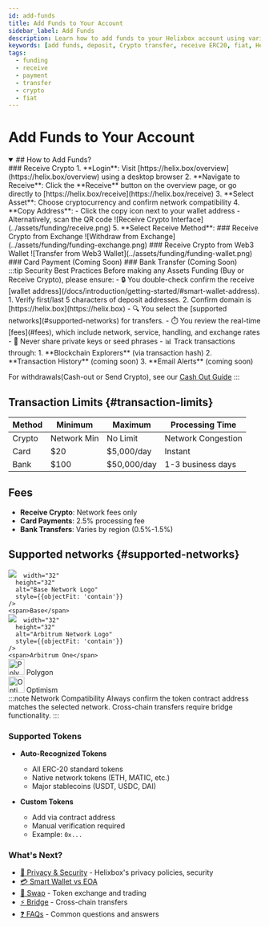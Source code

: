 ```yaml
---
id: add-funds
title: Add Funds to Your Account
sidebar_label: Add Funds
description: Learn how to add funds to your Helixbox account using various payment methods
keywords: [add funds, deposit, Crypto transfer, receive ERC20, fiat, Helixbox]
tags:
  - funding
  - receive 
  - payment
  - transfer
  - crypto
  - fiat
---
```



# Add Funds to Your Account
<details open='true'>
<summary>
## How to Add Funds?
</summary>
<Tabs>
<TabItem value="crypto" label="Receive Crypto" default>
  ### Receive Crypto
  1. **Login**: Visit [https://helix.box/overview](https://helix.box/overview) using a desktop browser
  2. **Navigate to Receive**: Click the **Receive** button on the overview page, or go directly to [https://helix.box/receive](https://helix.box/receive)
  3. **Select Asset**: Choose cryptocurrency and confirm network compatibility
  4. **Copy Address**:  
    - Click the copy icon next to your wallet address
    - Alternatively, scan the QR code
  ![Receive Crypto Interface](../assets/funding/receive.png)  
  5. **Select Receive Method**:  
    <Tabs>
      <TabItem value="exchange" label="Exchange">
        ### Receive Crypto from Exchange
        ![Withdraw from Exchange](../assets/funding/funding-exchange.png)
      </TabItem>  
       <TabItem value="web3-wallet" label="Web3 Wallet">
        ### Receive Crypto from Web3 Wallet
         ![Transfer from Web3 Wallet](../assets/funding/funding-wallet.png)
      </TabItem>  
    </Tabs>
</TabItem>

<TabItem value="card" label="Card Payment">
  ### Card Payment (Coming Soon)
</TabItem>

<TabItem value="bank" label="Bank Transfer">
  ### Bank Transfer (Coming Soon)
</TabItem>
</Tabs>
</details>
:::tip Security Best Practices
Before making any Assets Funding (Buy or Receive Crypto), please ensure:
- 🔒 You double-check confirm the receive [wallet address](/docs/introduction/getting-started/#smart-wallet-address).
  1. Verify first/last 5 characters of deposit addresses. 
  2. Confirm domain is [https://helix.box](https://helix.box)  
- 🔍 You select the [supported networks](#supported-networks) for transfers.
- ⏱️ You review the real-time [fees](#fees), which include network, service, handling, and exchange rates
- 📧 Never share private keys or seed phrases 
- 📊 Track transactions through:
    1. **Blockchain Explorers** (via transaction hash)
    2. **Transaction History** (coming soon)
    3. **Email Alerts** (coming soon)

For withdrawals(Cash-out or Send Crypto), see our [Cash Out Guide](./cash-out-crypto)
::: 


##  Transaction Limits {#transaction-limits}

| Method  | Minimum     | Maximum          | Processing Time       |
|---------|-------------|------------------|-----------------------|
| Crypto  | Network Min | No Limit         | Network Congestion    |
| Card    | $20         | $5,000/day       | Instant               |
| Bank    | $100        | $50,000/day      | 1-3 business days     |

## Fees
- **Receive Crypto**: Network fees only
- **Card Payments**: 2.5% processing fee
- **Bank Transfers**: Varies by region (0.5%-1.5%)


## Supported networks {#supported-networks}

<div style={{display: 'flex', flexDirection: 'column', gap: '12px', margin: '24px'}}>
  <div style={{display: 'flex', alignItems: 'center', gap: '12px'}}>
    <img 
         src="https://helix.box/_next/image?url=https%3A%2F%2Fcoin-images.coingecko.com%2Fasset_platforms%2Fimages%2F131%2Flarge%2Fbase-network.png%3F1720533039&w=64&q=75&dpl=dpl_47wih5NBVEQx3mubAcjTSy18Q1AR" 

      width="32"
      height="32" 
      alt="Base Network Logo"
      style={{objectFit: 'contain'}}
    />
    <span>Base</span>
  </div>
  
  <div style={{display: 'flex', alignItems: 'center', gap: '12px'}}>
    <img 
         src="https://helix.box/_next/image?url=https%3A%2F%2Fcoin-images.coingecko.com%2Fasset_platforms%2Fimages%2F33%2Flarge%2FAO_logomark.png%3F1706606717&w=32&q=75&dpl=dpl_47wih5NBVEQx3mubAcjTSy18Q1AR" 

      width="32"
      height="32"
      alt="Arbitrum Network Logo"
      style={{objectFit: 'contain'}}
    />
    <span>Arbitrum One</span>
  </div>

  <div style={{display: 'flex', alignItems: 'center', gap: '12px'}}>
    <img 
src="https://helix.box/_next/image?url=https%3A%2F%2Fcoin-images.coingecko.com%2Fasset_platforms%2Fimages%2F15%2Flarge%2Fpolygon_pos.png%3F1706606645&w=64&q=75&dpl=dpl_47wih5NBVEQx3mubAcjTSy18Q1AR" 
      width="32"
      height="32"
      alt="Polygon Network Logo"
      style={{objectFit: 'contain'}}
    />
    <span>Polygon</span>
  </div>

  <div style={{display: 'flex', alignItems: 'center', gap: '12px'}}>
    <img 
    src="https://helix.box/_next/image?url=https%3A%2F%2Fcoin-images.coingecko.com%2Fasset_platforms%2Fimages%2F41%2Flarge%2Foptimism.png%3F1706606778&w=48&q=75&dpl=dpl_47wih5NBVEQx3mubAcjTSy18Q1AR"    
    width="32"
      height="32"
      alt="Optimism Network Logo"
      style={{objectFit: 'contain'}}
    />
    <span>Optimism</span>
  </div>
</div>
:::note Network Compatibility
Always confirm the token contract address matches the selected network. Cross-chain transfers require bridge functionality.
:::


### Supported Tokens
- **Auto-Recognized Tokens**
  - All ERC-20 standard tokens
  - Native network tokens (ETH, MATIC, etc.)
  - Major stablecoins (USDT, USDC, DAI)

- **Custom Tokens**
  - Add via contract address
  - Manual verification required
  - Example: `0x...` 



### What's Next?
- [🔐 Privacy & Security](/docs/introduction/privacy-security) - Helixbox's privacy policies, security
- [💳 Smart Wallet vs EOA](/docs/faqs/smart-wallet-faq)
- [🔄 Swap](/docs/swap) - Token exchange and trading
- [⚡ Bridge](/docs/bridge) - Cross-chain transfers
- [❓ FAQs](/docs/faqs/smart-wallet-faq) - Common questions and answers


